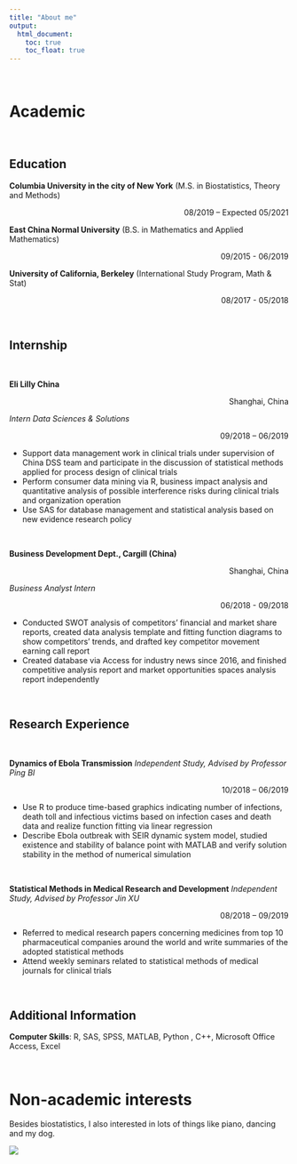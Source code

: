 ```yaml
---
title: "About me"
output: 
  html_document:
    toc: true
    toc_float: true
---
```


<br/>

# Academic

<br/>

## Education

**Columbia University in the city of New York** (M.S. in Biostatistics, Theory and Methods)<p align="right">08/2019 – Expected 05/2021</p>

**East China Normal University** (B.S. in Mathematics and Applied Mathematics)<p align="right">09/2015 - 06/2019</p>   

**University of California, Berkeley** (International Study Program, Math & Stat)<p align="right">08/2017 - 05/2018</p>       

<br/>

## Internship

<br/>


**Eli Lilly China**<p align="right">Shanghai, China</p>
*Intern Data Sciences & Solutions*<p align="right">09/2018 – 06/2019</p>

-	Support data management work in clinical trials under supervision of China DSS team and participate in the discussion of statistical methods applied for process design of clinical trials
-	Perform consumer data mining via R, business impact analysis and quantitative analysis of possible interference risks during clinical trials and organization operation
- Use SAS for database management and statistical analysis based on new evidence research policy

<br/>

**Business Development Dept., Cargill (China)**<p align="right">Shanghai, China</p>
*Business Analyst Intern*<p align="right">06/2018 - 09/2018</p>                                                
-	Conducted SWOT analysis of competitors’ financial and market share reports, created data analysis template and fitting function diagrams to show competitors’ trends, and drafted key competitor movement earning call report
-	Created database via Access for industry news since 2016, and finished competitive analysis report and market opportunities spaces analysis report independently

<br/>

## Research Experience

<br/>

**Dynamics of Ebola Transmission**
*Independent Study, Advised by Professor Ping BI*<p align="right">10/2018 – 06/2019</p>
-	Use R to produce time-based graphics indicating number of infections, death toll and infectious victims based on infection cases and death data and realize function fitting via linear regression
-	Describe Ebola outbreak with SEIR dynamic system model, studied existence and stability of balance point with MATLAB and verify solution stability in the method of numerical simulation

<br/>

**Statistical Methods in Medical Research and Development**
*Independent Study, Advised by Professor Jin XU*<p align="right">08/2018 – 09/2019</p>            
-	Referred to medical research papers concerning medicines from top 10 pharmaceutical companies around the world and write summaries of the adopted statistical methods
-	Attend weekly seminars related to statistical methods of medical journals for clinical trials 

<br/>

## Additional Information 
**Computer Skills**: R, SAS, SPSS, MATLAB, Python , C++, Microsoft Office Access, Excel 

<br/>

# Non-academic interests
Besides biostatistics, I also interested in lots of things like piano, dancing and my dog.

![](mydog.png)